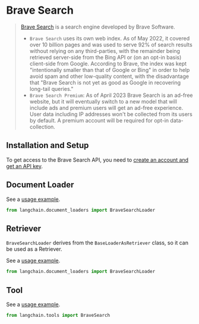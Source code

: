 # Brave Search


>[Brave Search](https://en.wikipedia.org/wiki/Brave_Search) is a search engine developed by Brave Software.
> - `Brave Search` uses its own web index. As of May 2022, it covered over 10 billion pages and was used to serve 92% 
> of search results without relying on any third-parties, with the remainder being retrieved 
> server-side from the Bing API or (on an opt-in basis) client-side from Google. According 
> to Brave, the index was kept "intentionally smaller than that of Google or Bing" in order to 
> help avoid spam and other low-quality content, with the disadvantage that "Brave Search is 
> not yet as good as Google in recovering long-tail queries."
>- `Brave Search Premium`: As of April 2023 Brave Search is an ad-free website, but it will 
> eventually switch to a new model that will include ads and premium users will get an ad-free experience.
> User data including IP addresses won't be collected from its users by default. A premium account 
> will be required for opt-in data-collection.


## Installation and Setup

To get access to the Brave Search API, you need to [create an account and get an API key](https://api.search.brave.com/app/dashboard).


## Document Loader

See a [usage example](/docs/integrations/document_loaders/brave_search).

```python
from langchain.document_loaders import BraveSearchLoader
```


## Retriever

`BraveSearchLoader` derives from the `BaseLoaderAsRetriever` class, so it can be used as a Retriever.

See a [usage example](/docs/integrations/retrievers/brave_search).

```python
from langchain.document_loaders import BraveSearchLoader
```

## Tool

See a [usage example](/docs/integrations/tools/brave_search).

```python
from langchain.tools import BraveSearch
```
